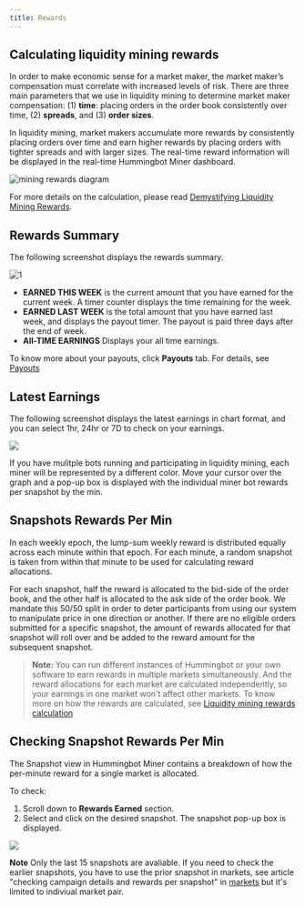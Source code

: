 ```yaml
---
title: Rewards
---
```


## Calculating liquidity mining rewards

In order to make economic sense for a market maker, the market maker’s compensation must correlate with increased levels of risk. There are three main parameters that we use in liquidity mining to determine market maker compensation: (1) **time**: placing orders in the order book consistently over time, (2) **spreads**, and (3) **order sizes**.

In liquidity mining, market makers accumulate more rewards by consistently placing orders over time and earn higher rewards by placing orders with tighter spreads and with larger sizes. The real-time reward information will be displayed in the real-time Hummingbot Miner dashboard.

![mining rewards diagram](/img/mining-rewards-diagram.jpg)

For more details on the calculation, please read [Demystifying Liquidity Mining Rewards](https://hummingbot.io/blog/2019-12-liquidity-mining-rewards/).

## Rewards Summary

The following screenshot displays the rewards summary.

![1](/img/rewards-summary.png)

- **EARNED THIS WEEK** is the current amount that you have earned for the current week. A timer counter displays the time remaining for the week.
- **EARNED LAST WEEK** is the total amount that you have earned last week, and displays the payout timer. The payout is paid three days after the end of week.
- **All-TIME EARNINGS** Displays your all time earnings.

To know more about your payouts, click **Payouts** tab. For details, see [Payouts](https://docs.hummingbot.io/miner/miner-app/payouts/)

## Latest Earnings

The following screenshot displays the latest earnings in chart format, and you can select 1hr, 24hr or 7D to check on your earnings.

![](/img/latest-earnings.png)

If you have mulitple bots running and participating in liquidity mining, each miner will be represented by a different color. Move your cursor over the graph and a pop-up box is displayed with the individual miner bot rewards per snapshot by the min.

## Snapshots Rewards Per Min

In each weekly epoch, the lump-sum weekly reward is distributed equally across each minute within that epoch. For each minute, a random snapshot is taken from within that minute to be used for calculating reward allocations.

For each snapshot, half the reward is allocated to the bid-side of the order book, and the other half is allocated to the ask side of the order book. We mandate this 50/50 split in order to deter participants from using our system to manipulate price in one direction or another. If there are no eligible orders submitted for a specific snapshot, the amount of rewards allocated for that snapshot will roll over and be added to the reward amount for the subsequent snapshot.

> **Note:** You can run different instances of Hummingbot or your own software to earn rewards in multiple markets simultaneously. And the reward allocations for each market are calculated independently, so your earnings in one market won't affect other markets. To know more on how the rewards are calculated, see [Liquidity mining rewards calculation](/faq/liquidity-mining)

## Checking Snapshot Rewards Per Min

The Snapshot view in Hummingbot Miner contains a breakdown of how the per-minute reward for a single market is allocated.

To check:

1. Scroll down to **Rewards Earned** section.
2. Select and click on the desired snapshot. The snapshot pop-up box is displayed.

![](/img/rewards-earned.png)

**Note** Only the last 15 snapshots are avaliable. If you need to check the earlier snapshots, you have to use the prior snapshot in markets, see article "checking campaign details and rewards per snapshot" in [markets](markets) but it's limited to indiviual market pair.
